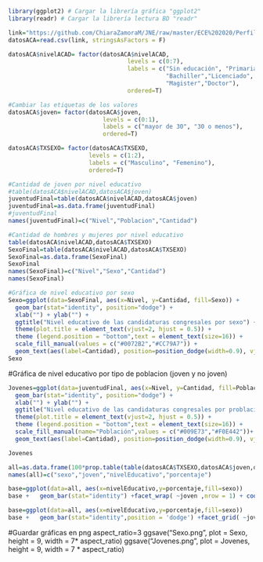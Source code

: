```r
library(ggplot2) # Cargar la librería gráfica "ggplot2"
library(readr) # Cargar la librería lectura BD "readr"
```

```r
link="https://github.com/ChiaraZamoraM/JNE/raw/master/ECE%202020/PerfilACA.csv"
datosACA=read.csv(link, stringsAsFactors = F)
```
```r
datosACA$nivelACAD= factor(datosACA$nivelACAD, 
                                  levels = c(0:7),
                                  labels = c("Sin educación", "Primaria","Secundaria","Técnico",
                                             "Bachiller","Licenciado",
                                             "Magister","Doctor"),
                                  ordered=T)

```


```r
#Cambiar las etiquetas de los valores
datosACA$joven= factor(datosACA$joven, 
                           levels = c(0:1),
                           labels = c("mayor de 30", "30 o menos"),
                           ordered=T)
```


```r
datosACA$TXSEXO= factor(datosACA$TXSEXO, 
                       levels = c(1:2),
                       labels = c("Masculino", "Femenino"),
                       ordered=T)
```


```r
#Cantidad de joven por nivel educativo
#table(datosACA$nivelACAD,datosACA$joven)
juventudFinal=table(datosACA$nivelACAD,datosACA$joven)
juventudFinal=as.data.frame(juventudFinal)
#juventudFinal
names(juventudFinal)=c("Nivel","Poblacion","Cantidad")

```


```r
#Cantidad de hombres y mujeres por nivel educativo
table(datosACA$nivelACAD,datosACA$TXSEXO)
SexoFinal=table(datosACA$nivelACAD,datosACA$TXSEXO)
SexoFinal=as.data.frame(SexoFinal)
SexoFinal
names(SexoFinal)=c("Nivel","Sexo","Cantidad")
names(SexoFinal)
```


```r
#Gráfica de nivel educativo por sexo
Sexo=ggplot(data=SexoFinal, aes(x=Nivel, y=Cantidad, fill=Sexo)) + 
  geom_bar(stat="identity", position="dodge") +
  xlab("") + ylab("") +
  ggtitle("Nivel educativo de las candidaturas congresales por sexo") +
  theme(plot.title = element_text(vjust=2, hjust = 0.5)) +
  theme (legend.position = "bottom",text = element_text(size=16)) +  
  scale_fill_manual(values = c("#0072B2","#CC79A7")) + 
  geom_text(aes(label=Cantidad), position=position_dodge(width=0.9), vjust=-0.4, size=4)
Sexo
```

#Gráfica de nivel educativo por tipo de poblacion (joven y no joven)
```r
Jovenes=ggplot(data=juventudFinal, aes(x=Nivel, y=Cantidad, fill=Poblacion)) + 
  geom_bar(stat="identity", position="dodge") +
  xlab("") + ylab("") +
  ggtitle("Nivel educativo de las candidaturas congresales por problación") +
  theme(plot.title = element_text(vjust=2, hjust = 0.5)) +
  theme (legend.position = "bottom",text = element_text(size=16)) +  
  scale_fill_manual(name="Población",values = c("#009E73","#F0E442"))+
  geom_text(aes(label=Cantidad), position=position_dodge(width=0.9), vjust=-0.4, size=4)

Jovenes
```
```r
all=as.data.frame(100*prop.table(table(datosACA$TXSEXO,datosACA$joven,datosACA$nivelACAD),margin = 2))
names(all)=c("sexo","joven","nivelEducativo","porcentaje")
```


```r
base=ggplot(data=all, aes(x=nivelEducativo,y=porcentaje,fill=sexo))
base +   geom_bar(stat="identity") +facet_wrap( ~joven ,nrow = 1) + coord_flip() +theme_classic() + theme(legend.position="bottom")
```
```r
base=ggplot(data=all, aes(x=nivelEducativo,y=porcentaje,fill=sexo))
base +   geom_bar(stat="identity",position = 'dodge') +facet_grid( ~joven) + coord_flip() +theme_classic() + theme(legend.position="bottom") 
```
#Guardar gráficas en png
aspect_ratio=3
ggsave("Sexo.png", plot = Sexo, height = 9, width = 7* aspect_ratio)
ggsave("Jovenes.png", plot = Jovenes, height = 9, width = 7 * aspect_ratio)


